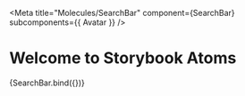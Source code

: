 
<Meta
  title="Molecules/SearchBar"
  component={SearchBar}
  subcomponents={{ Avatar }}
/>

# Welcome to Storybook Atoms

<Canvas>
  <Story
    name="default"
    args={{
      textInput: {
        placeholder: 'A placeholder text',
        onChangeText: action('onChange'),
      },
    }}
  >
    {SearchBar.bind({})}
  </Story>
</Canvas>

<ArgsTable of={SearchBar} />
